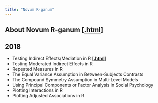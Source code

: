 ```yaml
---
title: "Novum R-ganum"
---
```


## About Novum R-ganum [[**.html**](blog_entries/2018/nrg00/nrg00.html)]

## 2018
* Testing Indirect Effects/Mediation in R [[**.html**](blog_entries/2018/nrg01/nrg01.html)]
* Testing Moderated Indirect Effects in R
* Repeated Measures in R
* The Equal Variance Assumption in Between-Subjects Contrasts
* The Compound Symmetry Assumption in Multi-Level Models
* Using Principal Components or Factor Analysis in Social Psychology
* Plotting Interactions in R
* Plotting Adjusted Associations in R